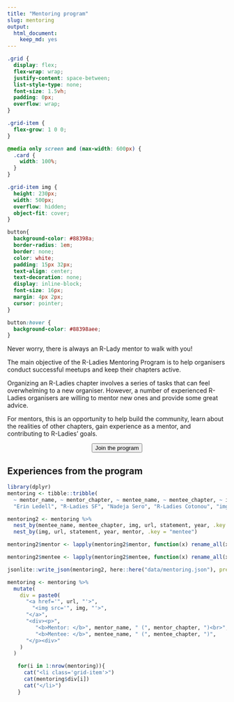 ```yaml
---
title: "Mentoring program"
slug: mentoring
output:
  html_document:
    keep_md: yes
---
```


```css
.grid {
  display: flex;
  flex-wrap: wrap; 
  justify-content: space-between;
  list-style-type: none;
  font-size: 1.5vh;
  padding: 0px;
  overflow: wrap;
}

.grid-item {
  flex-grow: 1 0 0; 
}

@media only screen and (max-width: 600px) {
  .card {
    width: 100%;
  }
}

.grid-item img {
  height: 230px;
  width: 500px;
  overflow: hidden;
  object-fit: cover;
}

button{
  background-color: #88398a;
  border-radius: 1em;
  border: none;
  color: white;
  padding: 15px 32px;
  text-align: center;
  text-decoration: none;
  display: inline-block;
  font-size: 16px;
  margin: 4px 2px;
  cursor: pointer;
}

button:hover {
  background-color: #88398aee;
}
```
 
Never worry, there is always an R-Lady mentor to walk with you!

The main objective of the R-Ladies Mentoring Program is to help organisers conduct successful meetups and keep their chapters active.
 
Organizing an R-Ladies chapter involves a series of tasks that can feel overwhelming to a new organiser. 
However, a number of experienced R-Ladies organisers are willing to mentor new ones and provide some great advice.

For mentors, this is an opportunity to help build the community, learn about the realities of other chapters, gain experience as a mentor, and contributing to R-Ladies' goals.

<center>
<a href='https://tinyurl.com/rladies-mentoring' target="_blank"><button>Join the program</button></a>
</center>

## Experiences from the program

```r
library(dplyr)
mentoring <- tibble::tribble(
  ~ mentor_name, ~ mentor_chapter, ~ mentee_name, ~ mentee_chapter, ~ img,  ~ url, ~ statement, ~ year,
  "Erin Ledell", "R-Ladies SF", "Nadeja Sero", "R-Ladies Cotonou", "img/cotonou.png", "www.google.com", "This is a statement from the mentee", 2019)

mentoring2 <- mentoring %>% 
  nest_by(mentee_name, mentee_chapter, img, url, statement, year, .key = "mentor") %>% 
  nest_by(img, url, statement, year, mentor, .key = "mentee")

mentoring2$mentor <- lapply(mentoring2$mentor, function(x) rename_all(x, function(x) gsub("mentor_", "", x)))

mentoring2$mentee <- lapply(mentoring2$mentee, function(x) rename_all(x, function(x) gsub("mentee_", "", x)))

jsonlite::write_json(mentoring2, here::here("data/mentoring.json"), pretty = TRUE)

mentoring <- mentoring %>%
  mutate(
    div = paste0(
      "<a href='", url, "'>",
        "<img src='", img, "'>",
      "</a>",
      "<div><p>",
         "<b>Mentor: </b>", mentor_name, " (", mentor_chapter, ")<br>",
         "<b>Mentee: </b>", mentee_name, " (", mentee_chapter, ")",
      "</p><div>"
    ) 
  )
```

<ul class="grid">
```r
for(i in 1:nrow(mentoring)){
  cat("<li class='grid-item'>")
  cat(mentoring$div[i])
  cat("</li>")
}
```
</ul>


